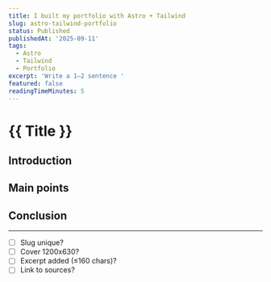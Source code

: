 ```yaml
---
title: I built my portfolio with Astro + Tailwind
slug: astro-tailwind-portfolio
status: Published
publishedAt: '2025-09-11'
tags:
  - Astro
  - Tailwind
  - Portfolio
excerpt: 'Write a 1–2 sentence '
featured: false
readingTimeMinutes: 5
---
```

# \{\{ Title \}\}
## Introduction
## Main points
## Conclusion
---
- [ ] Slug unique?
- [ ] Cover 1200x630?
- [ ] Excerpt added (≤160 chars)?
- [ ] Link to sources?
<div class="my-2" />
